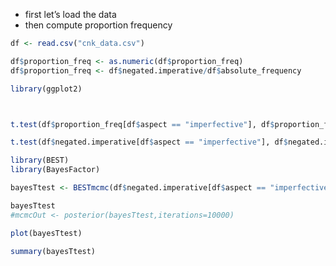 -   first let's load the data
-   then compute proportion frequency

```r
df <- read.csv("cnk_data.csv")

df$proportion_freq <- as.numeric(df$proportion_freq)
df$proportion_freq <- df$negated.imperative/df$absolute_frequency

library(ggplot2)



t.test(df$proportion_freq[df$aspect == "imperfective"], df$proportion_freq[df$aspect == "perfective"])

t.test(df$negated.imperative[df$aspect == "imperfective"], df$negated.imperative[df$aspect == "perfective"])

library(BEST)
library(BayesFactor)

bayesTtest <- BESTmcmc(df$negated.imperative[df$aspect == "imperfective"], df$negated.imperative[df$aspect == "perfective"])

bayesTtest
#mcmcOut <- posterior(bayesTtest,iterations=10000)

plot(bayesTtest)

summary(bayesTtest)
```
